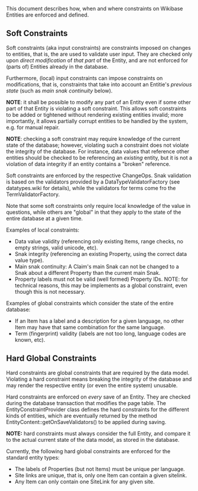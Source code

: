 This document describes how, when and where constraints on Wikibase
Entities are enforced and defined.


== Soft Constraints ==

Soft constraints (aka input constraints) are constraints imposed
on changes to entities, that is, the are used to validate user input.
They are checked only upon ''direct modification'' of ''that part''
of the Entity, and are not enforced for (parts of) Entities already
in the database.

Furthermore, (local) input constraints can impose constraints on
modifications, that is, constraints that take into account an Entitie's
''previous state'' (such as ''main snak continuity'' below).

'''NOTE''': it shall be possible to modify any part of an Entity even
if some other part of that Entity is violating a soft constraint.
This allows soft constraints to be added or tightened without
rendering existing entities invalid; more importantly, it allows
partially corrupt entities to be handled by the system, e.g. for manual
repair.

'''NOTE''': checking a soft constraint may require knowledge of
the current state of the database; however, violating such a
constraint does not violate the integrity of the database. For
instance, data values that reference other entities should be checked
to be referencing an ''existing'' entity, but it is not a violation of
data integrity if an entity contains a "broken" reference.

Soft constraints are enforced by the respective ChangeOps. Snak
validation is based on the validators provided by a DataTypeValidatorFactory
(see datatypes.wiki for details), while the validators for terms come fro the
TermValidatorFactory.

Note that some soft constraints only require local knowledge of the
value in questions, while others are "global" in that they apply to
the state of the entire database at a given time.

Examples of local constraints:
* Data value validity (referencing only existing Items, range checks, no empty strings, valid unicode, etc).
* Snak integrity (referencing an existing Property, using the correct data value type).
* Main snak continuity: A Claim's main Snak can not be changed to a Snak about a different Property than the current main Snak.
* Property labels must not be valid (well formed) Property IDs. NOTE: for technical reasons, this may be implements as a global constraint, even though this is not necessary.

Examples of global constraints which consider the state of the entire database:
* If an Item has a label and a description for a given language, no other Item may have that same combination for the same language.
* Term (fingerprint) validity (labels are not too long, language codes are known, etc).


== Hard Global Constraints ==

Hard constraints are global constraints that are required by the data
model. Violating a hard constraint means breaking the integrity of the
database and may render the respective entity (or even the entire
system) unusable.

Hard constraints are enforced on ''every'' save of an Entity. They are
checked during the database transaction that modifies the page table.
The EntityConstraintProvider class defines the hard constraints for
the different kinds of entities, which are eventually returned by the
method EntityContent::getOnSaveValidators() to be applied during
saving.

'''NOTE:''' hard constraints must always consider the full Entity, and
compare it to the actual current state of the data model, as stored in
the database.

Currently, the following hard global constraints are enforced for the
standard entity types:

* The labels of Properties (but not Items) must be unique per language.
* Site links are unique, that is, only one Item can contain a given sitelink.
* Any Item can only contain one SiteLink for any given site.

